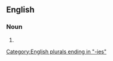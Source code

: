 ==English==

===Noun===
{{head|en|noun form}}

# {{plural of|en|legal duty}}

[[Category:English plurals ending in "-ies"]]